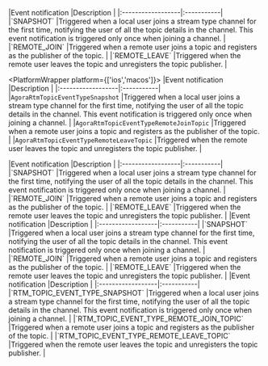 <PlatformWrapper platform='android'>
|Event notification |Description |
|:------------------|:-----------|
|`SNAPSHOT` |Triggered when a local user joins a stream type channel for the first time, notifying the user of all the topic details in the channel. This event notification is triggered only once when joining a channel. |
|`REMOTE_JOIN` |Triggered when a remote user joins a topic and registers as the publisher of the topic. |
|`REMOTE_LEAVE` |Triggered when the remote user leaves the topic and unregisters the topic publisher. |

</PlatformWrapper>

<PlatformWrapper platform={['ios','macos']}>
|Event notification |Description |
|:------------------|:-----------|
|`AgoraRtmTopicEventTypeSnapshot` |Triggered when a local user joins a stream type channel for the first time, notifying the user of all the topic details in the channel. This event notification is triggered only once when joining a channel. |
|`AgoraRtmTopicEventTypeRemoteJoinTopic` |Triggered when a remote user joins a topic and registers as the publisher of the topic. |
|`AgoraRtmTopicEventTypeRemoteLeaveTopic` |Triggered when the remote user leaves the topic and unregisters the topic publisher. |

</PlatformWrapper>

<PlatformWrapper platform = 'web'>
|Event notification |Description |
|:------------------|:-----------|
|`SNAPSHOT` |Triggered when a local user joins a stream type channel for the first time, notifying the user of all the topic details in the channel. This event notification is triggered only once when joining a channel. |
|`REMOTE_JOIN` |Triggered when a remote user joins a topic and registers as the publisher of the topic. |
|`REMOTE_LEAVE` |Triggered when the remote user leaves the topic and unregisters the topic publisher. |

</PlatformWrapper>
<PlatformWrapper platform='unity'>
|Event notification |Description |
|:------------------|:-----------|
|`SNAPSHOT` |Triggered when a local user joins a stream type channel for the first time, notifying the user of all the topic details in the channel. This event notification is triggered only once when joining a channel. |
|`REMOTE_JOIN` |Triggered when a remote user joins a topic and registers as the publisher of the topic. |
|`REMOTE_LEAVE` |Triggered when the remote user leaves the topic and unregisters the topic publisher. |

</PlatformWrapper>
<PlatformWrapper platform='linux-cpp'>
|Event notification |Description |
|:------------------|:-----------|
|`RTM_TOPIC_EVENT_TYPE_SNAPSHOT` |Triggered when a local user joins a stream type channel for the first time, notifying the user of all the topic details in the channel. This event notification is triggered only once when joining a channel. |
|`RTM_TOPIC_EVENT_TYPE_REMOTE_JOIN_TOPIC` |Triggered when a remote user joins a topic and registers as the publisher of the topic. |
|`RTM_TOPIC_EVENT_TYPE_REMOTE_LEAVE_TOPIC` |Triggered when the remote user leaves the topic and unregisters the topic publisher. |

</PlatformWrapper>